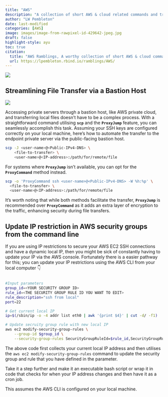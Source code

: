 ```yaml
---
title: "AWS"
description: "A collection of short AWS & cloud related commands and tricks that individually are too short for a blog post"
author: "LW Pembleton"
date: last-modified
categories: [AWS]
image: images/image-from-rawpixel-id-429642-jpeg.jpg
draft: false
highlight-style: ayu
toc: true
citation:
  title: "AWS Ramblings, A worthy collection of short AWS & cloud commands and tricks"
  url: https://lpembleton.rbind.io/ramblings/AWS/
---
```


![](images/image-from-rawpixel-id-429642-jpeg.jpg)

## Streamlining File Transfer via a Bastion Host

![](images/bastion.png)

Accessing private servers through a bastion host, like AWS private cloud, and transferring local files doesn't have to be a complex process. With a straightforward command utilising **`scp`** and the **`ProxyJump`** feature, you can seamlessly accomplish this task. Assuming your SSH keys are configured correctly on your local machine, here's how to automate the transfer to the endpoint private server via the public-facing bastion host.

``` bash
scp -J <user-name>@<Public-IPv4-DNS> \
    <file-to-transfer> \
    <user-name>@<IP-address>:/path/for/remote/file
```

For systems where **`ProxyJump`** isn't available, you can opt for the **`ProxyCommand`** method instead.

``` bash
scp -o 'ProxyCommand ssh <user-name>@<Public-IPv4-DNS> -W %h:%p' \
  <file-to-transfer> \
  <user-name>@<IP-address>:/path/for/remote/file
```

::: callout-note
It's worth noting that while both methods facilitate the transfer, **`ProxyJump`** is recommended over **`ProxyCommand`** as it adds an extra layer of encryption to the traffic, enhancing security during file transfers.
:::

## Update IP restriction in AWS security groups from the command line

If you are using IP restrictions to secure your AWS EC2 SSH connections and have a dynamic local IP, then you might be sick of constantly having to update your IP via the AWS console. Fortunately there is a easier pathway for this; you can update your IP restrictions using the AWS CLI from your local computer 👇

``` bash

#Input parameters
group_id=<YOUR SECURITY GROUP ID>
rule_id=<THE SECURITY GROUP RULE ID YOU WANT TO EDIT>
rule_description="ssh from local"
port=22

# Get current local IP
ip=$(/sbin/ip -o -4 addr list eth0 | awk '{print $4}' | cut -d/ -f1)

# Update secruity group rule with new local IP
aws ec2 modify-security-group-rules \
    --group-id $group_id \
    --security-group-rules SecurityGroupRuleId=$rule_id,SecurityGroupRule="{Description=$rule_description,IpProtocol=tcp,FromPort=$port,ToPort=$port,CidrIpv4=${ip}/32}"

```

The above code first collects your current local IP address and then utilises the `aws ec2 modify-security-group-rules` command to update the security group and rule that you have defined in the parameter.

Take it a step further and make it an executable bash script or wrap it in code that checks for when your IP address changes and then have it as a cron job.

::: callout-note
This assumes the AWS CLI is configured on your local machine.
:::
